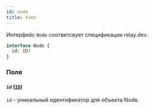 ```yaml
---
id: node
title: Узел
---
```



Интерфейс `Node` соответсвует спецификации relay.dev.

```graphql
interface Node {
  id: ID!
}
```


### Поля

#### `id` ([`ID`](/reference/scalars/id))

`id` - уникальный идентификатор для объекта Node.




